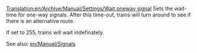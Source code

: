 [[Translation:en/Archive/Manual/Settings/Wait oneway signal]]
Sets the wait-time for one-way signals. After this time-out, trains will turn around to see if there is an alternative route. 

If set to 255, trains will wait indefinately.

See also: [[en/Manual/Signals]]